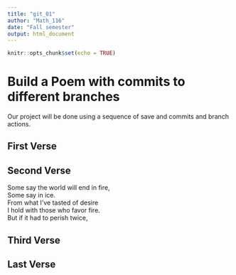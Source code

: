```yaml
---
title: "git_01"
author: "Math_116"
date: "Fall semester"
output: html_document
---
```


```r
knitr::opts_chunk$set(echo = TRUE)
```
# Build a Poem with commits to different branches
Our project will be done using a sequence of save and commits and branch actions.
<!-- Do not modify or change any text in "!--" bracketed areas such as this --- these are instructions to
you, if you change any of this the git program will notice it and compromise your git merging strategy !-->

## First Verse 
<!--Put the first five lines of a poem by Lewis Carrol in this section!-->

## Second Verse
<!--Put the first five lines of a poem by Robert Frost here!-->

Some say the world will end in fire,  
Some say in ice.  
From what I've tasted of desire  
I hold with those who favor fire.  
But if it had to perish twice,  

## Third Verse
<!--Put the first two verses of The Walrus and the Carpenter here!-->

## Last Verse
<!--Put a short poem of your choice 8-20 lines,here!-->
